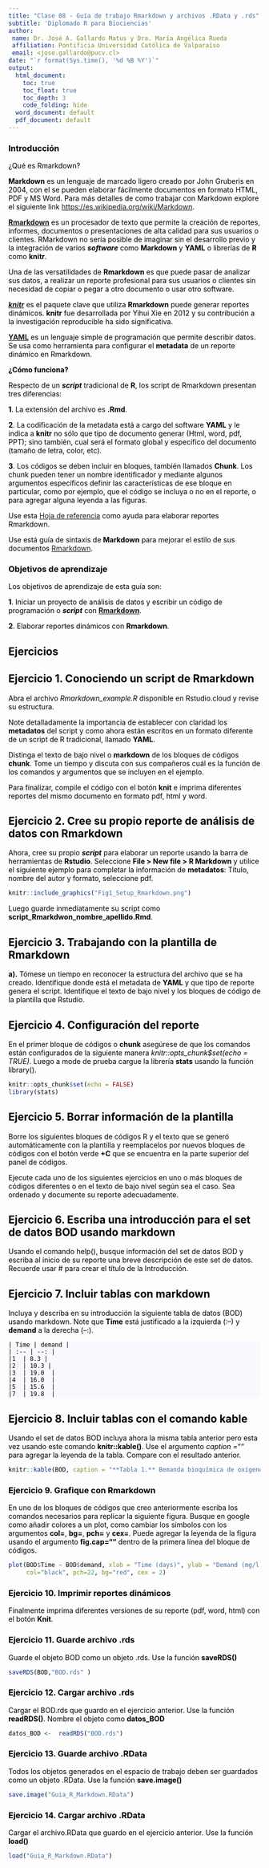 ```yaml
---
title: "Clase 08 - Guía de trabajo Rmarkdown y archivos .RData y .rds"
subtitle: 'Diplomado R para Biociencias'
author:
 name: Dr. José A. Gallardo Matus y Dra. María Angélica Rueda
 affiliation: Pontificia Universidad Católica de Valparaíso
 email: <jose.gallardo@pucv.cl>
date: "`r format(Sys.time(), '%d %B %Y')`"
output:
  html_document:
    toc: true
    toc_float: true
    toc_depth: 3
    code_folding: hide
  word_document: default
  pdf_document: default
---
```


<style>
#TOC {
  color: black;
  font-familiy: Calibri;
  font-size: 14px;
  border-color: #708090; 
}
body {
   color: black;
   font-familiy: Calibri;
}

pre {
  color: black;
  background-color: #F8F8FF;
}
# header {
  color: #800000;
  font-familiy: Calibri;
  background-color: #F5F5F5;
  opacity: 0.8;
  font-size: 16px;
}
</style>

### **Introducción**

¿Qué es Rmarkdown?

**Markdown** es un lenguaje de marcado ligero creado por John Gruberis en 2004, con el se pueden elaborar fácilmente documentos en formato HTML, PDF y MS Word. Para más detalles de como trabajar con Markdown explore el siguiente link  <https://es.wikipedia.org/wiki/Markdown>.

[**Rmarkdown**](https://rmarkdown.rstudio.com/) es un procesador de texto que permite la creación de reportes, informes, documentos o presentaciones de alta calidad para sus usuarios o clientes. RMarkdown no sería posible de imaginar sin el desarrollo previo y la integración de varios **_software_** como **Markdown** y **YAML** o librerías de **R** como **knitr**.

Una de las versatilidades de **Rmarkdown** es que puede pasar de analizar sus datos, a realizar un reporte profesional para sus usuarios o clientes sin necesidad de copiar o pegar a otro documento o usar otro software. 

[**_knitr_**](https://yihui.org/knitr/) es el paquete clave que utiliza **Rmarkdown** puede generar reportes dinámicos. **knitr** fue desarrollada por Yihui Xie en 2012 y su contribución a la investigación reproducible ha sido significativa.

**[YAML](https://es.wikipedia.org/wiki/YAML)** es un lenguaje simple de programación que permite describir datos. Se usa como herramienta para configurar el **metadata** de un reporte dinámico en Rmarkdown. 

**¿Cómo funciona?**

Respecto de un **_script_** tradicional de **R**, los script de Rmarkdown presentan tres diferencias: 

**1**. La extensión del archivo es **.Rmd**.

**2**. La codificación de la metadata está a cargo del software **YAML** y le indica a **knitr** no sólo que tipo de documento generar (Html, word, pdf, PPT); sino también, cual será el formato global y específico del documento (tamaño de letra, color, etc).

**3**. Los códigos se deben incluir en bloques, también llamados **Chunk**. Los chunk pueden tener un nombre identificador y mediante algunos argumentos específicos definir las características de ese bloque en particular, como por ejemplo, que el código se incluya o no en el reporte, o para agregar alguna leyenda a las figuras.

Use esta [Hoja de referencia](https://www.rstudio.com/wp-content/uploads/2015/02/rmarkdown-cheatsheet.pdf) como ayuda para elaborar reportes Rmarkdown.

Use está guía de sintaxis de **Markdown** para mejorar el estilo de sus documentos [Rmarkdown](https://rstudio-pubs-static.s3.amazonaws.com/330387_5a40ca72c3b14824acedceb7d34618d1.html).

### **Objetivos de aprendizaje**

Los objetivos de aprendizaje de esta guía son:

**1**. Iniciar un proyecto de análisis de datos y escribir un código de programación o **_script_** con **[Rmarkdown](https://rmarkdown.rstudio.com/)**.

**2**. Elaborar reportes dinámicos con **Rmarkdown**.

## **Ejercicios**

## **Ejercicio 1.** **Conociendo un script de Rmarkdown**

Abra el archivo *Rmarkdown_example.R* disponible en Rstudio.cloud y revise su estructura.   

Note detalladamente la importancia de establecer con claridad los **metadatos** del script y como ahora están escritos en un formato diferente de un script de R tradicional, llamado **YAML**.    

Distinga el texto de bajo nivel o **markdown** de los bloques de códigos **chunk**. Tome un tiempo y discuta con sus compañeros cuál es la función de los comandos y argumentos que se incluyen en el ejemplo.

Para finalizar, compile el código con el botón **knit** e imprima diferentes reportes del mismo documento en formato pdf, html y word.

## **Ejercicio 2.** **Cree su propio reporte de análisis de datos con Rmarkdown**

Ahora, cree su propio **_script_** para elaborar un reporte usando la barra de herramientas de **Rstudio**. Seleccione **File > New file > R Markdown** y utilice el siguiente ejemplo para completar la información de **metadatos**: Título, nombre del autor y formato, seleccione pdf.

```r
knitr::include_graphics("Fig1_Setup_Rmarkdown.png")
```

Luego guarde inmediatamente su script como **script_Rmarkdwon_nombre_apellido.Rmd**.  

## **Ejercicio 3.** **Trabajando con la plantilla de Rmarkdown** 

**a).** Tómese un tiempo en reconocer la estructura del archivo que se ha creado. Identifique donde está el metadata de **YAML** y que tipo de reporte genera el script. Identifique el texto de bajo nivel y los bloques de código de la plantilla que Rstudio.

## **Ejercicio 4.** **Configuración del reporte**

En el primer bloque de códigos o **chunk** asegúrese de que los comandos están configurados de la siguiente manera *knitr::opts_chunk$set(echo = TRUE)*. Luego a mode de prueba cargue la librería **stats** usando la función library().

```r
knitr::opts_chunk$set(echo = FALSE)
library(stats)
```

## **Ejercicio 5.** **Borrar información de la plantilla**

Borre los siguientes bloques de códigos R y el texto que se generó automáticamente con la plantilla y reemplacelos por nuevos bloques de códigos con el botón verde **+C** que se encuentra en la parte superior del panel de códigos. 

Ejecute cada uno de los siguientes ejercicios en uno o más bloques de códigos diferentes o en el texto de bajo nivel según sea el caso. Sea ordenado y documente su reporte adecuadamente.

## **Ejercicio 6.** **Escriba una introducción para el set de datos BOD usando markdown**

Usando el comando help(), busque información del set de datos BOD y escriba al inicio de su reporte una breve descripción de este set de datos. Recuerde usar # para crear el título de la Introducción.

## **Ejercicio 7.** **Incluir tablas con markdown**

Incluya y describa en su introducción la siguiente tabla de datos (BOD) usando markdown. Note que **Time** está justificado a la izquierda (:--) y **demand** a la derecha (--:).

    | Time | demand |
    | :-- | --: |
    |1	| 8.3 |			
    |2	| 10.3 |			
    |3	| 19.0	|		
    |4	| 16.0	|		
    |5	| 15.6	|		
    |7	| 19.8	|

## **Ejercicio 8.** **Incluir tablas con el comando kable**

Usando el set de datos BOD incluya ahora la misma tabla anterior pero esta vez usando este comando **knitr::kable()**. Use el argumento *caption =""* para agregar la leyenda de la tabla. Compare con el resultado anterior.

```r
knitr::kable(BOD, caption = "**Tabla 1.** Bemanda bioquímica de oxígeno")
```

### **Ejercicio 9.** **Grafique con Rmarkdown**

En uno de los bloques de códigos que creo anteriormente escriba los comandos necesarios para replicar la siguiente figura. Busque en google como añadir colores a un plot, como cambiar los simbolos con los argumentos **col=**, **bg=**, **pch=** y **cex=**. Puede agregar la leyenda de la figura usando el argumento **fig.cap=""** dentro de la primera línea del bloque de códigos.

```r
plot(BOD$Time ~ BOD$demand, xlab = "Time (days)", ylab = "Demand (mg/l)", 
     col="black", pch=22, bg="red", cex = 2)
```

### **Ejercicio 10.** **Imprimir reportes dinámicos**

Finalmente imprima diferentes versiones de su reporte (pdf, word, html) con el botón **Knit**.

### **Ejercicio 11.** **Guarde archivo .rds**

Guarde el objeto BOD como un objeto .rds. Use la función **saveRDS()**

```r
saveRDS(BOD,"BOD.rds" )
```

### **Ejercicio 12.** **Cargar archivo .rds**

Cargar el BOD.rds que guardo en el ejercicio anterior. Use la función **readRDS()**. Nombre el objeto como **datos_BOD**

```r
datos_BOD <-  readRDS("BOD.rds")
```

### **Ejercicio 13.** **Guarde archivo .RData**

Todos los objetos generados en el espacio de trabajo deben ser guardados como un objeto .RData.
Use la función **save.image()**

```r
save.image("Guia_R_Markdown.RData")
```

### **Ejercicio 14.** **Cargar archivo .RData**

Cargar el archivo.RData que guardo en el ejercicio anterior. Use la función **load()**

```r
load("Guia_R_Markdown.RData")
```


